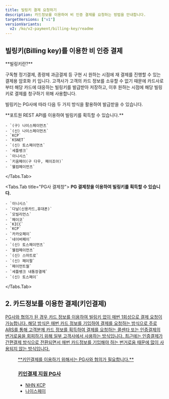 ```yaml
---
title: 빌링키 결제 요청하기
description: 카드정보를 이용하여 비 인증 결제를 요청하는 방법을 안내합니다.
targetVersions: ["v1"]
versionVariants:
  v2: /ko/v2-payment/billing-key/readme
---
```



## 빌링키(Billing key)를 이용한 비 인증 결제

<Hint style="info">
  **빌링키란?**

  구독형 정기결제, 종량제 과금결제 등 구현 시 원하는 시점에 재 결제를 진행할 수 있는 결제용 암호화 키 입니다.
  고객사가 고객의 카드 정보를 소유할 수 없기 때문에 카드사로부터 해당 카드에 대응하는 빌링키를
  발급받아 저장하고, 이후 원하는 시점에 해당 빌링키로 결제를 청구하기 위해 사용합니다.
</Hint>

빌링키는 PG사에 따라 다음 두 가지 방식을 활용하여 발급받을 수 있습니다.

<Tabs>
  <Tabs.Tab title="REST API">
    **포트원 REST API를 이용하여 빌링키를 획득할 수 있습니다.**

    - `(구) 나이스페이먼츠`
    - `(신) 나이스페이먼츠`
    - `KCP`
    - `KSNET`
    - `(신) 토스페이먼츠`
    - `세틀뱅크`
    - `이니시스`
    - `키움페이(구 다우, 페이조아)`
    - `웰컴페이먼츠`
  </Tabs.Tab>

  <Tabs.Tab title="PG사 결제창">
    **PG 결제창을 이용하여 빌링키를 획득할 수 있습니다.**

    - `이니시스`
    - `다날(신용카드,휴대폰)`
    - `모빌리언스`
    - `페이코`
    - `KICC`
    - `KCP`
    - `카카오페이`
    - `네이버페이`
    - `(신) 토스페이먼츠`
    - `웰컴페이먼츠`
    - `(신) 스마트로`
    - `(신) 페이팔`
    - `페이먼트월`
    - `세틀뱅크 내통장결제`
    - `(신) 토스페이`
  </Tabs.Tab>
</Tabs>

<ContentRef slug="/ko/auth/guide-1/bill/rest-api" />

<ContentRef slug="/ko/auth/guide-1/bill/pg" />

## 2. 카드정보를 이용한 결제(키인결제) <a href="#a-rest-api" id="a-rest-api" />

PG사와 협의가 된 경우 카드 정보를 이용하여 빌링키 없이 매번 1회성으로 결제 요청이 가능합니다.
해당 방식은 매번 카드 정보를 기입하여 결제를 요청하는 방식으로
주로 ARS를 통해 고객분께 카드 정보를 획득하여 결제를 요청하는 콜센타
또는 인증결제의 번거로움을 회피하기 위해 일부 고객사에서 사용하는 방식입니다.
최근에는 인증결제가 간편결제 방식으로 전환되면서
매번 카드정보를 기입해야 하는 번거로움 때문에 많이 사용되지 않는 방식입니다.

<Figure src="/gitbook-assets/ko/image (302).png" caption={'포트원 이용 고객사 "링글 잉글리시 에듀케이션"'} />

<Hint style="info">
  **키인결제를 이용하기 위해서는 PG사와 협의가 필요합니다.**
</Hint>

### 키인결제 지원 PG사

- NHN KCP
- 나이스페이

